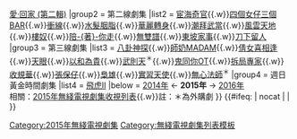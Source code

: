 {{Navbox
|name = 2015年無綫電視劇集
|title = [[翡翠台電視劇集列表 (2015年)|2015年無綫電視翡翠台劇集]]
|above = {{align|left| « {{smaller|[[Template:2014年無綫電視劇集|2014]]}} }} {{align|right|{{smaller|[[Template:2016年無綫電視劇集|2016]]}} » }}
|state = collapsed
|listclass = hlist
|group1 = 第一線劇集
|list1 = [[愛·回家 (第一輯)]]{{.w}}[[愛·回家 (第二輯)]]
|group2 = 第二線劇集
|list2 = [[宦海奇官]]{{.w}}[[四個女仔三個BAR]]{{.w}}[[衝線]]{{.w}}[[水髮胭脂]]{{.w}}[[華麗轉身]]{{.w}}[[潮拜武當]]{{.w}}[[風雲天地]]{{.w}}[[樓奴 (無綫電視劇)|樓奴]]{{.w}}[[陪著你走 (電視劇)|陪-{著}-你走]]{{.w}}[[無雙譜 (2015年電視劇)|無雙譜]]{{.w}}[[東坡家事]]{{.w}}[[刀下留人]]
|group3 = 第三線劇集
|list3 = [[八卦神探]]{{.w}}[[師奶MADAM]]{{.w}}[[倩女喜相逢]]{{.w}}[[天眼 (無綫電視劇)|天眼]]{{.w}}[[以和為貴]]{{.w}}[[武媚娘傳奇|武則天]]<sup>＊</sup>{{.w}}[[鬼同你OT]]{{.w}}[[拆局專家]]{{.w}}[[收規華]]{{.w}}[[張保仔 (2015年電視劇)|張保仔]]{{.w}}[[枭雄|梟雄]]{{.w}}[[實習天使]]{{.w}}[[无心法师|無心法師]]<sup>＊</sup>
|group4 = 週日黃金時間劇集
|list4 = [[飛虎II]]
|below = [[翡翠台電視劇集列表 (2014年)|2014年]] ← '''2015年''' → [[翡翠台電視劇集列表 (2016年)|2016年]]<br/>相關：[[無綫電視劇集收視列表 (2010年代)#2015年|2015年無綫電視劇集收視列表]]{{.w}}註：＊為外購劇
}}
{{#ifeq: {{{1|}}} | nocat | | [[Category:2015年無綫電視劇集]] }}<noinclude>[[Category:無綫電視劇集列表模板]]</noinclude>